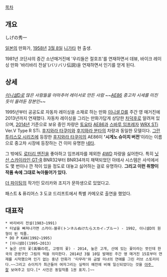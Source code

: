 [[목차]]

== 개요 ==
しげの秀一

[[일본]]의 만화가, [[1958년]] [[3월 8일]] [[니가타]] 현 출생.

1981년 코단샤의 증간 소년매거진에 '우리들은 절호조'를 연재하면서 데뷰, 바이크 레이싱 만화 '바리바리 전설'(バリバリ伝説)을 연재하면서 인기를 얻게 된다.

== 상세 ==
''[[이니셜D]]로 많은 사람들을 아마추어 레이서로 만든 사람''
~~''[[AE86]] 중고차 시세를 미친 듯이 올려둔 장본인''~~

1995년부터 공공도로 자동차 레이싱을 소재로 하는 만화 [[이니셜 D]]를 주간 영 매거진에 2013년까지 연재했다. 자동차 레이싱을 그리는 만화가답게 상당한 [[차덕후]]로 알려져 있으며, [[2014년]] 기준으로 보유 중인 차량은 [[토요타]] [[AE86]]과 [[스바루 임프레자]] [[WRX STi]] Ver.V Type R STi. [[후지와라 타쿠미]]와 [[후지와라 분타]]의 차량과 동일한 모델이다. [[그란 투리스모 시리즈]]에 등장한 [[후지와라 타쿠미]]의 AE86이 ''''시게노 슈이치 버전''''이라는 이름으로 중고차 시장에 등장하는 건 이미 유명한 [[네타]].

그 밖에도 [[로터리 엔진]]을 좋아하고 임프레자를 제외한 [[4WD]] 차량을 싫어한다. 특히 [[닛산 스카이라인 GT-R]] BNR32부터 BNR34까지 채택되었던 아테사 시스템은 사석에서도 몇 번이나 깐 적이 있을 정도로 대놓고 싫어하는 걸로 유명하다. '''그리고 이런 취향이 작품 속에 그대로 녹아들어가 있다.'''

[[더 파이팅]]의 작가인 모리카와 조지가 문하생으로 있었다고.

패스트 & 퓨리어스 3 도쿄 드리프트에서 특별 카메오로 출연을 했었다.

== 대표작 ==
 * 바리바리 전설(1983~1991)
 * 터널을 빠져나가면 스카이☆블루(トンネルぬけたらスカイ☆ブルー) - 1992, 이니셜D의 원형이 된 작품.
 * DO P KAN(1992~1995)
 * [이니셜D](1995~2013)
 * 높은 산의 꽃(高嶺の花, 고령의 꽃) - 2014, 높은 고개, 산에 있는 꽃이라는 뜻인데 한국의 관용구인 그림의 떡을 의미한다. 2014년 3월 10일 발매된 주간 영 매거진 15호부터 연재를 시작했으며 인기 없는 중년 만화가 '타무라'와 금발 미녀의 연애를 그린 러브 스토리이다.~~그리고 슈이치가 최근들어 여자그리는 실력이 예전에 비해 일신되었다는 것을 [http://cfile1.uf.tistory.com/image/243C3D435320770C0FFF18 아주 잘] 보여주고 있다.[* 사진은 동일작품 1권 표지.]~~
